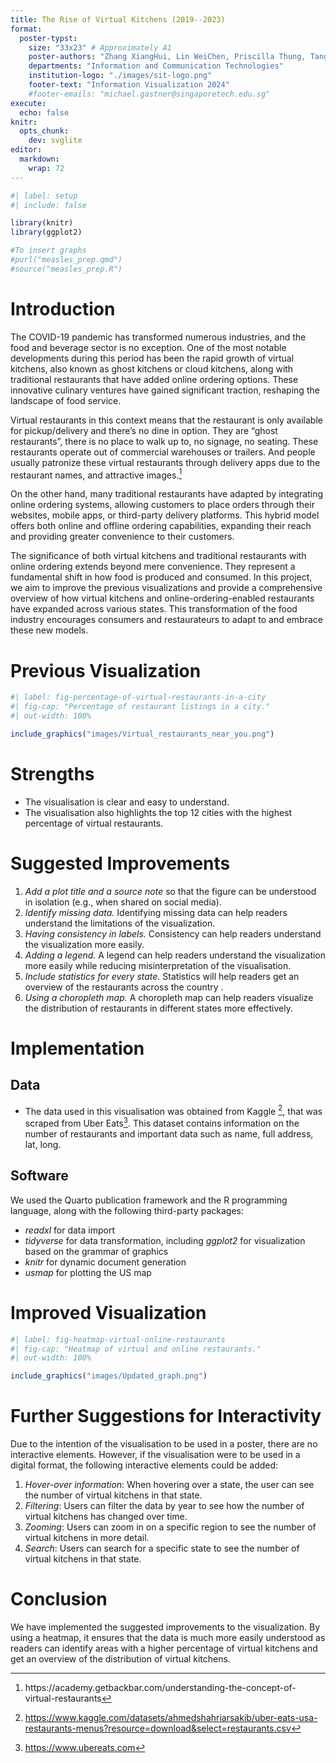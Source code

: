 ```yaml
---
title: The Rise of Virtual Kitchens (2019--2023)
format:
  poster-typst: 
    size: "33x23" # Approximately A1
    poster-authors: "Zhang XiangHui, Lin WeiChen, Priscilla Thung, Tang Guan You, Arshad Bin Mazlan, Wong Jing Yong Shawn"
    departments: "Information and Communication Technologies"
    institution-logo: "./images/sit-logo.png"
    footer-text: "Information Visualization 2024"
    #footer-emails: "michael.gastner@singaporetech.edu.sg"
execute:
  echo: false
knitr:
  opts_chunk:
    dev: svglite
editor: 
  markdown: 
    wrap: 72
---
```


```r
#| label: setup
#| include: false

library(knitr)
library(ggplot2)

#To insert graphs
#purl("measles_prep.qmd")
#source("measles_prep.R")
```

# Introduction

The COVID-19 pandemic has transformed numerous industries, and the food
and beverage sector is no exception. One of the most notable
developments during this period has been the rapid growth of virtual
kitchens, also known as ghost kitchens or cloud kitchens, along with
traditional restaurants that have added online ordering options. These
innovative culinary ventures have gained significant traction, reshaping
the landscape of food service.

Virtual restaurants in this context means that the restaurant is only
available for pickup/delivery and there’s no dine in option. They are
“ghost restaurants”, there is no place to walk up to, no signage, no
seating. These restaurants operate out of commercial warehouses or
trailers. And people usually patronize these virtual restaurants through
delivery apps due to the restaurant names, and attractive images.[^1]

[^1]: https://academy.getbackbar.com/understanding-the-concept-of-virtual-restaurants

On the other hand, many traditional restaurants have adapted by
integrating online ordering systems, allowing customers to place orders
through their websites, mobile apps, or third-party delivery platforms.
This hybrid model offers both online and offline ordering capabilities,
expanding their reach and providing greater convenience to their
customers.

The significance of both virtual kitchens and traditional restaurants
with online ordering extends beyond mere convenience. They represent a
fundamental shift in how food is produced and consumed. In this project,
we aim to improve the previous visualizations and provide a
comprehensive overview of how virtual kitchens and
online-ordering-enabled restaurants have expanded across various states.
This transformation of the food industry encourages consumers and
restaurateurs to adapt to and embrace these new models.

# Previous Visualization

```r
#| label: fig-percentage-of-virtual-restaurants-in-a-city
#| fig-cap: "Percentage of restaurant listings in a city."
#| out-width: 100%

include_graphics("images/Virtual_restaurants_near_you.png")
```

# Strengths

-   The visualisation is clear and easy to understand.
-   The visualisation also highlights the top 12 cities with the highest
    percentage of virtual restaurants.

# Suggested Improvements

1.  *Add a plot title and a source note* so that the figure can be
    understood in isolation (e.g., when shared on social media).
2.  *Identify missing data.* Identifying missing data can help readers
    understand the limitations of the visualization.
3.  *Having consistency in labels.* Consistency can help readers understand the
    visualization more easily.
4.  *Adding a legend.* A legend can help readers understand the
    visualization more easily while reducing misinterpretation of the visualisation.
5.  *Include statistics for every state.* Statistics will help readers
    get an overview of the restaurants across the country .
6.  *Using a choropleth map.* A choropleth map can help readers visualize the
    distribution of restaurants in different states more
    effectively.

# Implementation

## Data

-   The data used in this visualisation was obtained from Kaggle [^uber_eats_usa_data], that was scraped from Uber Eats[^uber_eats]. This dataset contains information on the number of restaurants and important data such as name, full address, lat, long.

[^uber_eats_usa_data]: <https://www.kaggle.com/datasets/ahmedshahriarsakib/uber-eats-usa-restaurants-menus?resource=download&select=restaurants.csv>
[^uber_eats]: <https://www.ubereats.com>

## Software

We used the Quarto publication framework and the R programming language,
along with the following third-party packages:

-   *readxl* for data import
-   *tidyverse* for data transformation, including *ggplot2* for
    visualization based on the grammar of graphics
-   *knitr* for dynamic document generation
-   *usmap* for plotting the US map

```{=typst}
#v(2em)
```
# Improved Visualization

```r
#| label: fig-heatmap-virtual-online-restaurants
#| fig-cap: "Heatmap of virtual and online restaurants."
#| out-width: 100%

include_graphics("images/Updated_graph.png")
```

# Further Suggestions for Interactivity

Due to the intention of the visualisation to be used in a poster, there are no interactive elements. However, if the visualisation were to be used in a digital format, the following interactive elements could be added:

1.  *Hover-over information*: When hovering over a state, the user can see the number of virtual kitchens in that state.
2.  *Filtering*: Users can filter the data by year to see how the number of virtual kitchens has changed over time.
3.  *Zooming*: Users can zoom in on a specific region to see the number of virtual kitchens in more detail.
4.  *Search*: Users can search for a specific state to see the number of virtual kitchens in that state.

# Conclusion

We have implemented the suggested improvements to the visualization. By
using a heatmap, it ensures that the data is much more easily understood
as readers can identify areas with a higher percentage of virtual
kitchens and get an overview of the distribution of virtual kitchens.
